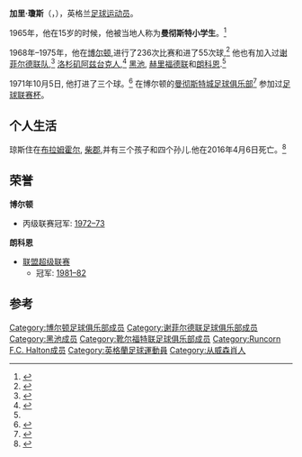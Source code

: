 {{for|澳大利亚奥运自行车选手|加里·琼斯 (自行车运动员)}}
'''加里·瓊斯'''（{{Lang-en|Garry Jones}}，{{bd|1950年|12月11日|2016年|4月6日|catIdx=Jones}}），英格兰[[英式足球|足球]][[运动员|运动员]]。

1965年，他在15岁的时候，他被当地人称为'''曼彻斯特小学生'''。<ref>{{Citation|author = 戈登·麦卡利|url = http://www.theboltonnews.co.uk/sport/football/boltonsoccerheadlines/8714265.Looking_through_The_Bolton_News_Archives/|title = Looking through The Bolton News Archives|date = 2010年12月2日|accessdate = 2013年11月11日|archive-date = 2013年11月11日|archive-url = https://web.archive.org/web/20131111140147/http://www.theboltonnews.co.uk/sport/football/boltonsoccerheadlines/8714265.Looking_through_The_Bolton_News_Archives/|dead-url = no}}</ref>

1968年–1975年，他在[[博尔顿|博尔顿]],进行了236次比赛和进了55次球,<ref>{{cite web |url=http://bwfcstats.com/play/overall/page9.html |title=存档副本 |accessdate=2011-04-29 |deadurl=yes |archiveurl=https://web.archive.org/web/20120315123348/http://bwfcstats.com/play/overall/page9.html |archivedate=2012-03-15 }}</ref> 他也有加入过[[谢菲尔德联足球俱乐部|谢菲尔德联队]],<ref name="database">{{cite web|url=http://www.neilbrown.newcastlefans.com/player/garryjones.html|title=Garry Jones|work=Post War English & Scottish Football League A - Z Player's Database|accessdate=11 November 2013|archive-date=2016-03-04|archive-url=https://web.archive.org/web/20160304045138/http://www.neilbrown.newcastlefans.com/player/garryjones.html|dead-url=no}}</ref> [[洛杉矶阿兹台克人|洛杉矶阿兹台克人]],<ref>{{Cite web |url=http://www.nasljerseys.com/Players/J/Jones.Garry.htm |title=存档副本 |accessdate=2016-04-09 |archive-date=2016-03-13 |archive-url=https://web.archive.org/web/20160313025806/http://nasljerseys.com/Players/J/Jones.Garry.htm |dead-url=no }}</ref> [[黑池足球會|黑池]], [[靴尔福特联足球俱乐部|赫里福德联]]和[[Runcorn_F.C.|朗科恩]].<ref name="database" />

1971年10月5日, 他打进了三个球。<ref>{{Cite web |url=http://www.theboltonnews.co.uk/sport/sportingmemories/memorablematches/3803234.October_5__1971__League_Cup_Third_Round____Wanderers_3__Man_City_0__/ |title=存档副本 |accessdate=2016-04-09 |archive-date=2016-03-04 |archive-url=https://web.archive.org/web/20160304051518/http://www.theboltonnews.co.uk/sport/sportingmemories/memorablematches/3803234.October_5__1971__League_Cup_Third_Round____Wanderers_3__Man_City_0__/ |dead-url=no }}</ref> 在博尔顿的[[曼彻斯特城足球俱乐部|曼彻斯特城足球俱乐部]]<ref>{{Cite web |url=http://www.citytilidie.com/index.php?option=com_content&task=view&id=382&Itemid=378 |title=存档副本 |accessdate=2016-04-09 |archive-date=2013-11-11 |archive-url=https://web.archive.org/web/20131111150359/http://www.citytilidie.com/index.php?option=com_content&task=view&id=382&Itemid=378 |dead-url=no }}</ref> 
参加过[[足球联赛杯|足球联赛杯]]。

==个人生活==
琼斯住在[[布拉姆霍尔|布拉姆霍尔]], [[柴郡|柴郡]],并有三个孩子和四个孙儿.他在2016年4月6日死亡。<ref>{{Cite web|url = http://www.bwfc.co.uk/news/article/club-statement-garry-jones-3047197.aspx|title = Club statement: Garry Jones|date = 7 April 2016|accessdate = 7 April 2016|archive-date = 2016-04-09|archive-url = https://web.archive.org/web/20160409200839/http://www.bwfc.co.uk/news/article/club-statement-garry-jones-3047197.aspx|dead-url = no}}</ref>

==荣誉==

'''博尔顿'''

*丙级联赛冠军: [[1972-73英格兰足球联赛赛季|1972–73]]

'''朗科恩'''

*[[联盟超级联赛|联盟超级联赛]]
**冠军: [[1981-82超级足球联赛赛季|1981–82]]

==参考==
{{Reflist}}

{{DEFAULTSORT:Jones, Garry}}

[[Category:博尔顿足球俱乐部成员|Category:博尔顿足球俱乐部成员]]
[[Category:谢菲尔德联足球俱乐部成员|Category:谢菲尔德联足球俱乐部成员]]
[[Category:黑池成员|Category:黑池成员]]
[[Category:靴尔福特联足球俱乐部成员|Category:靴尔福特联足球俱乐部成员]]
[[Category:Runcorn_F.C._Halton成员|Category:Runcorn F.C. Halton成员]]
[[Category:英格蘭足球運動員|Category:英格蘭足球運動員]]
[[Category:从威森肖人|Category:从威森肖人]]